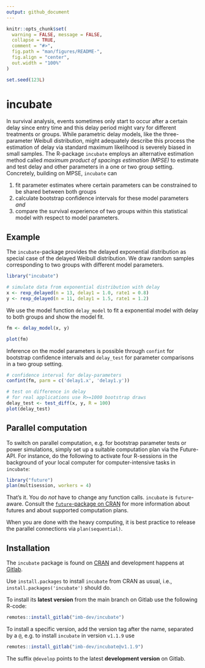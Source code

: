 ```yaml
---
output: github_document
---
```


<!-- README.md is generated from README.Rmd. Please edit that file -->

```r
knitr::opts_chunk$set(
  warning = FALSE, message = FALSE,
  collapse = TRUE,
  comment = "#>",
  fig.path = "man/figures/README-",
  fig.align = "center",
  out.width = "100%"
)

set.seed(123L)
```

# incubate

<!-- badges: start -->
<!-- badges: end -->

In survival analysis, events sometimes only start to occur after a certain delay since entry time and this delay period might vary for different treatments or groups.
While parametric delay models, like the three-parameter Weibull distribution, might adequately describe this process the estimation of delay via standard maximum likelihood is severely biased in small samples.
The R-package `incubate` employs an alternative estimation method called *maximum product of spacings estimation (MPSE)* to estimate and test delay and other parameters in a one or two group setting.
Concretely, building on MPSE, `incubate` can

1. fit parameter estimates where certain parameters can be constrained to be shared between both groups
2. calculate bootstrap confidence intervals for these model parameters _and_
3. compare the survival experience of two groups within this statistical model with respect to model parameters.


## Example

The `incubate`-package provides the delayed exponential distribution as special case of the delayed Weibull distribution.
We draw random samples corresponding to two groups with different model parameters.

```r
library("incubate")

# simulate data from exponential distribution with delay
x <- rexp_delayed(n = 13, delay1 = 1.0, rate1 = 0.8)
y <- rexp_delayed(n = 11, delay1 = 1.5, rate1 = 1.2)
```


We use the model function `delay_model` to fit a exponential model with delay to both groups and show the model fit.

```r
fm <- delay_model(x, y)

plot(fm)
```

Inference on the model parameters is possible through `confint` for bootstrap confidence intervals and `delay_test` for parameter comparisons in a two group setting.

```r
# confidence interval for delay-parameters
confint(fm, parm = c('delay1.x', 'delay1.y'))

# test on difference in delay
# for real applications use R>=1000 bootstrap draws
delay_test <- test_diff(x, y, R = 100)
plot(delay_test)
```


## Parallel computation

To switch on parallel computation, e.g. for bootstrap parameter tests or power simulations, simply set up a suitable computation plan via the Future-API.
For instance, do the following to activate four R-sessions in the background of your local computer for computer-intensive tasks in `incubate`:

```r
library("future")
plan(multisession, workers = 4)
```

That's it. You do *not* have to change any function calls. `incubate` is `future`-aware.
Consult the [`future`-package on CRAN](https://CRAN.R-project.org/package=future) for more information about futures and about supported computation plans.

When you are done with the heavy computing, it is best practice to release the parallel connections via `plan(sequential)`.


## Installation

The `incubate` package is found on [CRAN](https://CRAN.R-project.org/package=incubate)
and development happens at [Gitlab](https://gitlab.com/imb-dev/incubate).

Use `install.packages` to install `incubate` from CRAN as usual, i.e., `install.packages('incubate')` should do.

To install its **latest version** from the main branch on Gitlab use the following R-code:

``` r
remotes::install_gitlab("imb-dev/incubate")
```

To install a specific version, add the version tag after the name, separated by a `@`, e.g. to install `incubate` in version `v1.1.9` use

``` r
remotes::install_gitlab("imb-dev/incubate@v1.1.9")
```

The suffix `@develop` points to the latest **development version** on Gitlab.
